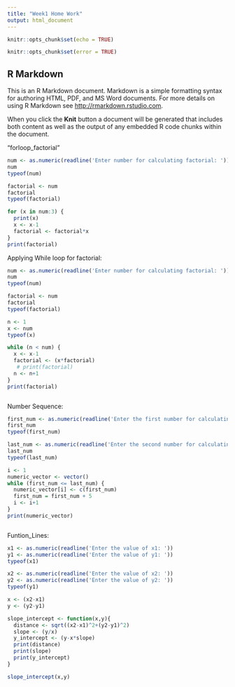 ```yaml
---
title: "Week1 Home Work"
output: html_document
---
```


```r
knitr::opts_chunk$set(echo = TRUE)
```
```r
knitr::opts_chunk$set(error = TRUE)
```

## R Markdown

This is an R Markdown document. Markdown is a simple formatting syntax for authoring HTML, PDF, and MS Word documents. For more details on using R Markdown see <http://rmarkdown.rstudio.com>.

When you click the **Knit** button a document will be generated that includes both content as well as the output of any embedded R code chunks within the document. 

"forloop_factorial"

```r
num <- as.numeric(readline('Enter number for calculating factorial: '))
num
typeof(num) 
```



```r
factorial <- num
factorial
typeof(factorial)
```

```r
for (x in num:3) {
  print(x)
  x <- x-1
  factorial <- factorial*x
}
print(factorial)
```
Applying While loop for factorial:
```r
num <- as.numeric(readline('Enter number for calculating factorial: '))
num
typeof(num)
```
```r
factorial <- num
factorial
typeof(factorial)
```

```r
n <- 1
x <- num
typeof(x)
```

```r
while (n < num) {
  x <- x-1
  factorial <- (x*factorial)
   # print(factorial)
  n <- n+1
}
print(factorial)
```
```r

```
Number Sequence:
```r
first_num <- as.numeric(readline('Enter the first number for calculating sequence: '))
first_num
typeof(first_num)
```

```r
last_num <- as.numeric(readline('Enter the second number for calculating sequence: '))
last_num
typeof(last_num)
```

```r
i <- 1
numeric_vector <- vector()
while (first_num <= last_num) {
  numeric_vector[i] <- c(first_num)
  first_num = first_num + 5
  i <- i+1
}
print(numeric_vector)
```

```r

```
Funtion_Lines:
```r
x1 <- as.numeric(readline('Enter the value of x1: '))
y1 <- as.numeric(readline('Enter the value of y1: '))
typeof(x1)
```

```r
x2 <- as.numeric(readline('Enter the value of x2: '))
y2 <- as.numeric(readline('Enter the value of y2: '))
typeof(y1)
```

```r
x <- (x2-x1)
y <- (y2-y1)
```

```r
slope_intercept <- function(x,y){
  distance <- sqrt((x2-x1)^2+(y2-y1)^2)
  slope <- (y/x)
  y_intercept <- (y-x*slope)
  print(distance)
  print(slope)
  print(y_intercept)
}
```

```r
slope_intercept(x,y)
```

